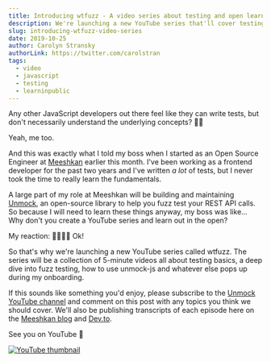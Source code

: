 ```yaml
---
title: Introducing wtfuzz - A video series about testing and open learning
description: We're launching a new YouTube series that'll cover testing fundamentals and unmock-js.
slug: introducing-wtfuzz-video-series
date: 2019-10-25
author: Carolyn Stransky
authorLink: https://twitter.com/carolstran
tags:
  - video
  - javascript
  - testing
  - learninpublic
---
```


Any other JavaScript developers out there feel like they can write tests, but don't necessarily understand the underlying concepts? 🙋‍♀️

Yeah, me too.

And this was exactly what I told my boss when I started as an Open Source Engineer at [Meeshkan](http://meeshkan.com/) earlier this month. I've been working as a frontend developer for the past two years and I've written _a lot_ of tests, but I never took the time to really learn the fundamentals.

A large part of my role at Meeshkan will be building and maintaining [Unmock](https://github.com/unmock/unmock-js), an open-source library to help you fuzz test your REST API calls. So because I will need to learn these things anyway, my boss was like... Why don't you create a YouTube series and learn out in the open?

My reaction: 😬😬😬😅 Ok!

So that's why we're launching a new YouTube series called wtfuzz. The series will be a collection of 5-minute videos all about testing basics, a deep dive into fuzz testing, how to use unmock-js and whatever else pops up during my onboarding.

If this sounds like something you'd enjoy, please subscribe to the [Unmock YouTube channel](https://www.youtube.com/channel/UCBe00CDjCEe3LAhv3-TXIAw) and comment on this post with any topics you think we should cover. We'll also be publishing transcripts of each episode here on the [Meeshkan blog](http://meeshkan.com/blog/) and [Dev.to](https://dev.to/unmock/).

See you on YouTube 👋

[![YouTube thumbnail](https://img.youtube.com/vi/JC2mbve347c/0.jpg)](https://www.youtube.com/watch?v=JC2mbve347c)
